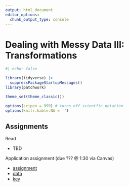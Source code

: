 ```yaml
--- 
output: html_document 
editor_options:  
  chunk_output_type: console
--- 
```

 

# Dealing with Messy Data III: Transformations {.unnumbered}

```r
#| echo: false

library(tidyverse) |> 
  suppressPackageStartupMessages()
library(patchwork)

theme_set(theme_classic()) 

options(scipen = 999) # turns off scientfic notation
options(knitr.kable.NA = '')
```

## Assignments

Read

- TBD 

Application assignment (due ??? @ 1:30 via Canvas)

- [assignment]()
- [data]()
- [key]()